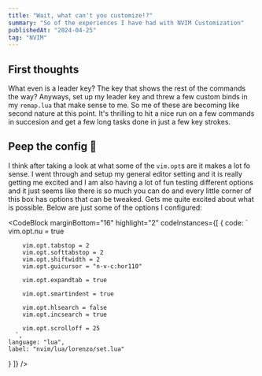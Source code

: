 ---
title: "Wait, what can't you customize!?"
summary: "So of the experiences I have had with NVIM Customization"
publishedAt: "2024-04-25"
tag: "NVIM"
---

## First thoughts
What even is a leader key? The key that shows the rest of the commands the way? Anyways, set up my leader key and threw a few custom binds in my `remap.lua` that make sense to me. So me of these are becoming like second nature at this point. It's thrilling to hit a nice run on a few commands in succesion and get a few long tasks done in just a few key strokes.

## Peep the config 👀
I think after taking a look at what some of the `vim.opt`s are it makes a lot fo sense. I went through and setup my general editor setting and it is really getting me excited and I am also having a lot of fun testing different options and it just seems like there is so much you can do and every little corner of this box has options that can be tweaked. Gets me quite excited about what is possible. Below are just some of the options I configured:

<CodeBlock
    marginBottom="16"
    highlight="2"
    codeInstances={[
  {
    code:
      `
        vim.opt.nu = true

        vim.opt.tabstop = 2
        vim.opt.softtabstop = 2
        vim.opt.shiftwidth = 2
        vim.opt.guicursor = "n-v-c:hor110"

        vim.opt.expandtab = true

        vim.opt.smartindent = true

        vim.opt.hlsearch = false
        vim.opt.incsearch = true

        vim.opt.scrolloff = 25
      `,
    language: "lua",
    label: "nvim/lua/lorenzo/set.lua"
  }
]} />
